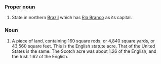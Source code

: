 ===Proper noun===
#State in northern [[Brazil]] which has [[Rio Branco]] as its capital.

===Noun===
#A piece of land, containing 160 square rods, or 4,840 square yards, or 43,560 square feet. This is the English  statute acre. That of the United States is the same. The  Scotch acre was about 1.26 of the English, and the Irish  1.62 of the English.
